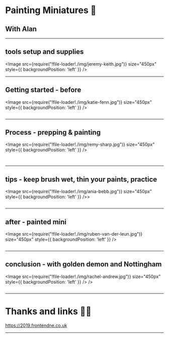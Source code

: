 
<Head>
  <title>mini painting presentation</title>
  <meta itemProp="name" content="mini painting presentation" />
  <meta itemProp="description" content="mini painting presentation" />
  <meta itemProp="image" content="https://api.adorable.io/avatars/285/abott@adorable.png" />
  <meta name="twitter:card" content="summary_large_image" />
  <meta name="twitter:site" content="@_AlanCurrie" />
  <meta name="twitter:title" content="mini painting presentation" />
  <meta name="twitter:description" content="mini painting presentation" />
  <meta name="twitter:image" content="https://api.adorable.io/avatars/285/abott@adorable.png" />
  <meta property="og:title" content="mini painting presentation" />
  <meta property="og:type" content="article" />
  <meta property="og:url" content="https://reverent-rosalind-f11320.netlify.com/" />
  <meta property="og:image" content="https://api.adorable.io/avatars/285/abott@adorable.png" />
  <meta property="og:description" content="mini painting presentation" />
  <meta property="og:site_name" content="mini painting presentation" />
  <meta property="article:section" content="mini painting" />
</Head>

#  Painting Miniatures 🎨
## With Alan


---

##  tools setup and supplies

<Image src={require("!file-loader!./img/jeremy-keith.jpg")} size="450px" style={{ backgroundPosition: 'left' }} />




---

##  Getting started - before

<Image src={require("!file-loader!./img/katie-fenn.jpg")} size="450px" style={{ backgroundPosition: 'left' }} />



```notes
```

---

##  Process - prepping & painting

<Image src={require("!file-loader!./img/remy-sharp.jpg")} size="450px" style={{ backgroundPosition: 'left' }} />



```notes


```

---
## tips - keep brush wet, thin your paints, practice

<Image src={require("!file-loader!./img/ania-bebb.jpg")} size="450px" style={{ backgroundPosition: 'left' }} />>


```notes
```

---

##  after  - painted mini

<Image src={require("!file-loader!./img/ruben-van-der-leun.jpg")} size="450px" style={{ backgroundPosition: 'left' }} />



```notes
```

---

## conclusion -  with golden demon and Nottingham

<Image src={require("!file-loader!./img/rachel-andrew.jpg")} size="450px" style={{ backgroundPosition: 'left' }} /> />


```notes
```
---

# Thanks and links 🤗🔗

<https://2019.frontendne.co.uk>

---